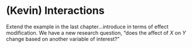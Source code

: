 # (Kevin) Interactions {#interactions}

Extend the example in the last chapter...introduce in terms of effect modification.  We have a new research question, "does the affect of $X$ on $Y$ change based on another variable of interest?"




